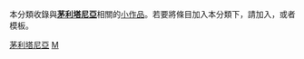 {{Catnav|頁面分類|地理|大洲|非洲|非洲国家|毛里塔尼亚}}
{{Catnav|頁面分類|地理|国家|非洲国家|毛里塔尼亚}}
{{hiddencat}}
{{WPSS-cat}}
本分類收錄與'''[[茅利塔尼亞|茅利塔尼亞]]'''相關的[[Wikipedia:小作品|小作品]]。若要將條目加入本分類下，請加入'''{{tl|Mauritania-stub}}'''，或者'''{{tl|茅利塔尼亞小作品}}'''模板。

[[Category:茅利塔尼亞|]]
[[Category:非洲小作品|M]]